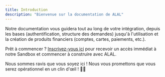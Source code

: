 ```yaml
---
title: Introduction
description: "Bienvenue sur la documentation de ALAL"
---
```


Notre documentation vous guidera tout au long de votre intégration, depuis les bases (authentification, structure des demandes) jusqu'à l'utilisation et la création de produits financiers (comptes, cartes, paiements, etc.).

Prêt à commencer ? [Inscrivez-vous ici](https://sandbox.saalal.com/) pour recevoir un accès immédiat à notre Sandbox et commencer à construire avec ALAL.

Nous sommes ravis que vous soyez ici ! Nous vous promettons que vous serez opérationnel en un clin d'œil ! 🤞🏽
